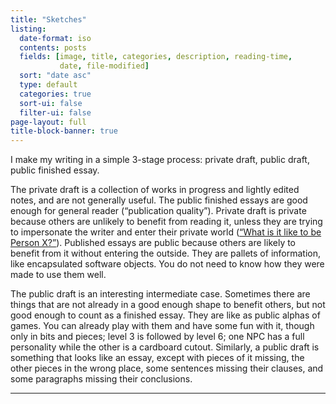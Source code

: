 ```yaml
---
title: "Sketches"
listing:
  date-format: iso
  contents: posts
  fields: [image, title, categories, description, reading-time,
           date, file-modified]
  sort: "date asc"
  type: default
  categories: true
  sort-ui: false
  filter-ui: false
page-layout: full
title-block-banner: true
---
```


I make my writing in a simple 3-stage process: private draft, public draft, public finished essay.

The private draft is a collection of works in progress and lightly edited notes, and are not generally useful. The public finished essays are good enough for general reader ("publication quality"). Private draft is private because others are unlikely to benefit from reading it, unless they are trying to impersonate the writer and enter their private world (["What is it like to be Person X?"](https://en.wikipedia.org/wiki/What_Is_It_Like_to_Be_a_Bat%3F)). Published essays are public because others are likely to benefit from it without entering the outside. They are pallets of information, like encapsulated software objects. You do not need to know how they were made to use them well.

The public draft is an interesting intermediate case. Sometimes there are things that are not already in a good enough shape to benefit others, but not good enough to count as a finished essay. They are like as public alphas of games. You can already play with them and have some fun with it, though only in bits and pieces; level 3 is followed by level 6; one NPC has a full personality while the other is a cardboard cutout. Similarly, a public draft is something that looks like an essay, except with pieces of it missing, the other pieces in the wrong place, some sentences missing their clauses, and some paragraphs missing their conclusions.

----

